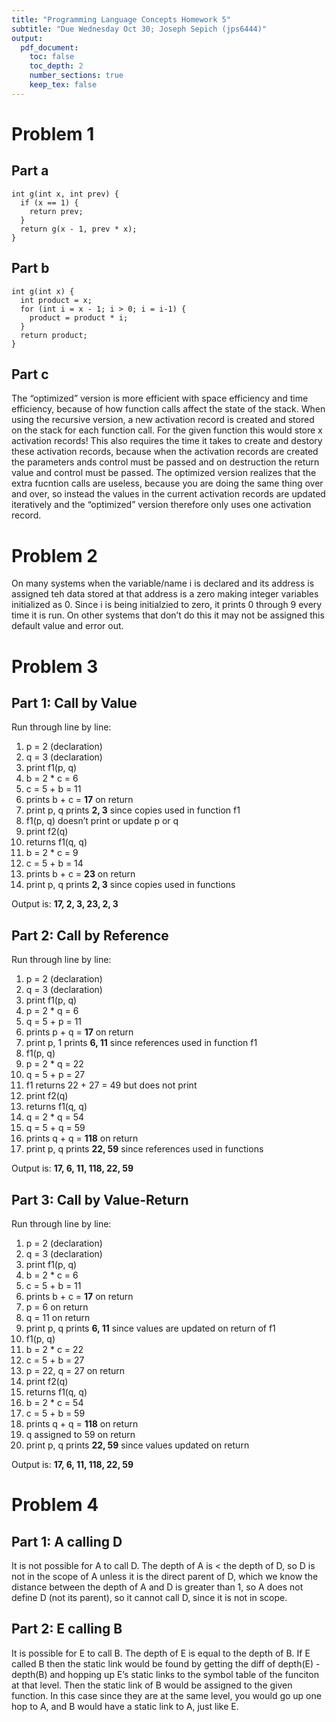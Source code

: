 ```yaml
---
title: "Programming Language Concepts Homework 5"
subtitle: "Due Wednesday Oct 30; Joseph Sepich (jps6444)"
output:
  pdf_document:
    toc: false
    toc_depth: 2
    number_sections: true
    keep_tex: false
---
```



# Problem 1

## Part a

```{}
int g(int x, int prev) {
  if (x == 1) {
    return prev;
  }
  return g(x - 1, prev * x);
}
```


## Part b

```{}
int g(int x) {
  int product = x;
  for (int i = x - 1; i > 0; i = i-1) {
    product = product * i;
  }
  return product;
}
```

## Part c

The "optimized" version is more efficient with space efficiency and time efficiency, because of how function calls affect the state of the stack. When using the recursive version, a new activation record is created and stored on the stack for each function call. For the given function this would store x activation records! This also requires the time it takes to create and destory these activation records, because when the activation records are created the parameters ands control must be passed and on destruction the return value and control must be passed. The optimized version realizes that the extra fucntion calls are useless, because you are doing the same thing over and over, so instead the values in the current activation records are updated iteratively and the "optimized" version therefore only uses one activation record.

# Problem 2

On many systems when the variable/name i is declared and its address is assigned teh data stored at that address is a zero making integer variables initialized as 0. Since i is being initialzied to zero, it prints 0 through 9 every time it is run. On other systems that don't do this it may not be assigned this default value and error out.


# Problem 3

## Part 1: Call by Value

Run through line by line:

1. p = 2 (declaration)
2. q = 3 (declaration)
3. print f1(p, q)
4. b = 2 * c = 6
5. c = 5 + b = 11
6. prints b + c = **17** on return
7. print p, q prints **2, 3** since copies used in function f1
8. f1(p, q) doesn't print or update p or q
9. print f2(q)
10. returns f1(q, q)
11. b = 2 * c = 9
12. c = 5 + b = 14
13. prints b + c = **23** on return
14. print p, q prints **2, 3** since copies used in functions

Output is: **17, 2, 3, 23, 2, 3**

## Part 2: Call by Reference

Run through line by line:

1. p = 2 (declaration)
2. q = 3 (declaration)
3. print f1(p, q)
4. p = 2 * q = 6
5. q = 5 + p = 11
6. prints p + q = **17** on return
7. print p, 1 prints **6, 11** since references used in function f1
8. f1(p, q)
9. p = 2 * q = 22
10. q = 5 + p = 27
11. f1 returns 22 + 27 = 49 but does not print
12. print f2(q)
13. returns f1(q, q)
14. q = 2 * q = 54
15. q = 5 + q = 59
16. prints q + q = **118** on return
17. print p, q prints **22, 59** since references used in functions

Output is: **17, 6, 11, 118, 22, 59**

## Part 3: Call by Value-Return

Run through line by line:

1. p = 2 (declaration)
2. q = 3 (declaration)
3. print f1(p, q)
4. b = 2 * c = 6
5. c = 5 + b = 11
6. prints b + c = **17** on return
7. p = 6 on return
8. q = 11 on return
9. print p, q prints **6, 11** since values are updated on return of f1
10. f1(p, q)
11. b = 2 * c = 22
12. c = 5 + b = 27
13. p = 22, q = 27 on return
14. print f2(q)
15. returns f1(q, q)
16. b = 2 * c = 54
17. c = 5 + b = 59
18. prints q + q = **118** on return
19. q assigned to 59 on return
20. print p, q prints **22, 59** since values updated on return

Output is: **17, 6, 11, 118, 22, 59**


# Problem 4

## Part 1: A calling D

It is not possible for A to call D. The depth of A is < the depth of D, so D is not in the scope of A unless it is the direct parent of D, which we know the distance between the depth of A and D is greater than 1, so A does not define D (not its parent), so it cannot call D, since it is not in scope.

## Part 2: E calling B

It is possible for E to call B. The depth of E is equal to the depth of B. If E called B then the static link would be found by getting the diff of depth(E) - depth(B) and hopping up E's static links to the symbol table of the funciton at that level. Then the static link of B would be assigned to the given function. In this case since they are at the same level, you would go up one hop to A, and B would have a static link to A, just like E.





























